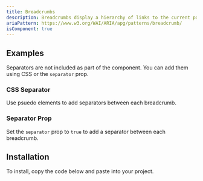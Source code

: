 ```yaml
---
title: Breadcrumbs
description: Breadcrumbs display a hierarchy of links to the current page or resource in an application.
ariaPattern: https://www.w3.org/WAI/ARIA/apg/patterns/breadcrumb/
isComponent: true
---
```


<ComponentDemo name="breadcrumbs" story="default" />

## Examples

Separators are not included as part of the component. You can add them using CSS or the `separator` prop.

### CSS Separator

Use psuedo elements to add separators between each breadcrumb.

<ComponentExample name="breadcrumbs" story="default" />

### Separator Prop

Set the `separator` prop to `true` to add a separator between each breadcrumb.

<ComponentExample name="breadcrumbs" story="icon" />

## Installation

To install, copy the code below and paste into your project.

<ComponentSource src="../../packages/ui/src/breadcrumbs.tsx" />
